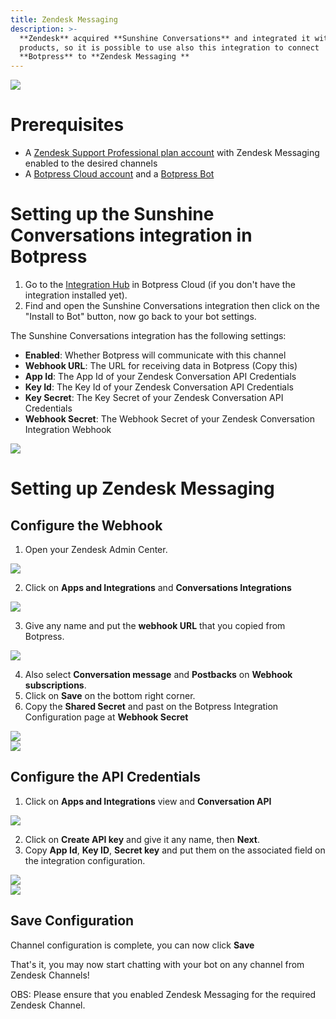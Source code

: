 ```yaml
---
title: Zendesk Messaging
description: >-
  **Zendesk** acquired **Sunshine Conversations** and integrated it with their
  products, so it is possible to use also this integration to connect
  **Botpress** to **Zendesk Messaging **
---
```



<img src="./sunshine-conversation-zendesk.png" />

# Prerequisites

* A [Zendesk Support Professional plan account](https://www.zendesk.com.br/pricing/support) with Zendesk Messaging enabled to the desired channels
* A [Botpress Cloud account](https://sso.botpress.cloud) and a [Botpress Bot](/guides/getting-started)

# Setting up the Sunshine Conversations integration in Botpress

1. Go to the [Integration Hub](https://app.botpress.cloud/hub) in Botpress Cloud (if you don't have the integration installed yet).
2. Find and open the Sunshine Conversations integration then click on the "Install to Bot" button, now go back to your bot settings.

The Sunshine Conversations integration has the following settings:

* **Enabled**: Whether Botpress will communicate with this channel
* **Webhook URL**: The URL for receiving data in Botpress (Copy this)
* **App Id**: The App Id of your Zendesk Conversation API Credentials
* **Key Id**: The Key Id of your Zendesk Conversation API Credentials
* **Key Secret**: The Key Secret of your Zendesk Conversation API Credentials
* **Webhook Secret**: The Webhook Secret of your Zendesk Conversation Integration Webhook

<img src="./sunshine-conversation-config.png" />

# Setting up Zendesk Messaging

## Configure the Webhook

1. Open your Zendesk Admin Center.

<img src="./zendesk-admin-center.png" />

2. Click on **Apps and Integrations** and **Conversations Integrations**

<img src="./zendesk-integrations.png" />

3. Give any name and put the **webhook URL** that you copied from Botpress.

<img src="./zendesk-webhooks.png" />

4. Also select **Conversation message** and **Postbacks** on **Webhook subscriptions**.
5. Click on **Save** on the bottom right corner.
6. Copy the **Shared Secret** and past on the Botpress Integration Configuration page at **Webhook Secret**

<img src="./zendesk-secret.png" />

<br />

<img src="./sunshine-conversation-integration-config.png" />

## Configure the API Credentials

1. Click on **Apps and Integrations** view and **Conversation API**

<img src="./zendesk-conversations-api.png" />

2. Click on **Create API key** and give it any name, then **Next**.
3. Copy **App Id**, **Key ID**, **Secret key** and put them on the associated field on the integration configuration.

<img src="./sunshine-conversation-integration-config-2.png" />

<br />

<img src="./sunshine-conversation-shared-secrets.png" />

## Save Configuration

Channel configuration is complete, you can now click **Save**

That's it, you may now start chatting with your bot on any channel from Zendesk Channels!

OBS: Please ensure that you enabled Zendesk Messaging for the required Zendesk Channel.
